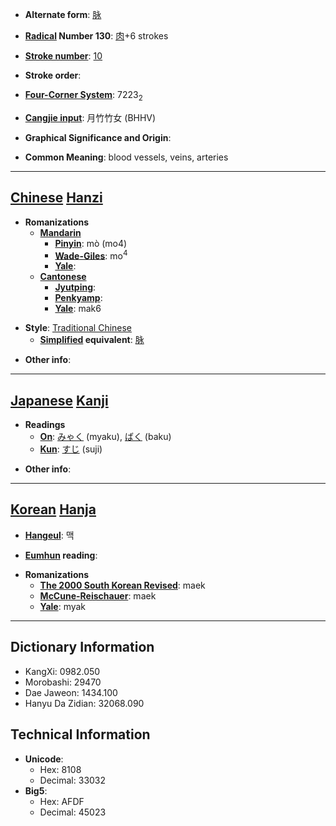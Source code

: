* '''Alternate form''': [[脉]]

* '''[[Wiktionary:Chinese radical index| Radical]] Number 130''': [[Wiktionary:Chinese radical index 肉|肉]]+6 strokes

* '''[[Wiktionary:Chinese total strokes index|Stroke number]]''': [[Wiktionary:Chinese total strokes index 10|10]]

* '''Stroke order''': 

* '''[[Wiktionary:Chinese four corner index|Four-Corner System]]''': 7223<sub>2</sub>

* '''[[Wiktionary:Chinese Cangjie index|Cangjie input]]''': 月竹竹女 (BHHV)

* '''Graphical Significance and Origin''': 

* '''Common Meaning''': blood vessels, veins, arteries

----

== [[Chinese]] [[Hanzi]] ==

* '''Romanizations'''
** '''[[Mandarin]]'''
*** '''[[Pinyin]]''': mò (mo4)
*** '''[[Wade-Giles]]''': mo<sup>4</sup>
*** '''[[Yale]]''': 
** '''[[Cantonese]]'''
*** '''[[Jyutping]]''':
*** '''[[Penkyamp]]''': 
*** '''[[Yale]]''': mak6

* '''Style''': [[Traditional Chinese]] 
** '''[[Simplified Chinese|Simplified]] equivalent''': [[脉]]

* '''Other info''': 

----

== [[Japanese]] [[Kanji]] ==

* '''Readings'''
** '''[[On]]''': [[みゃく]] (myaku), [[ばく]] (baku)
** '''[[Kun]]''': [[すじ]] (suji)

* '''Other info''':  

----

== [[Korean]] [[Hanja]] ==

* '''[[Hangeul]]''': 맥

* '''[[Eumhun]] reading''': 

* '''Romanizations'''
** '''[[The 2000 South Korean Revised Romanization|The 2000 South Korean Revised]]''': maek
** '''[[McCune-Reischauer]]''': maek
** '''[[Yale]]''': myak

----

== Dictionary Information ==

* KangXi: 0982.050
* Morobashi: 29470
* Dae Jaweon: 1434.100
* Hanyu Da Zidian: 32068.090

== Technical Information ==

* '''Unicode''':
** Hex: 8108
** Decimal: 33032
* '''Big5''':
** Hex: AFDF
** Decimal: 45023
